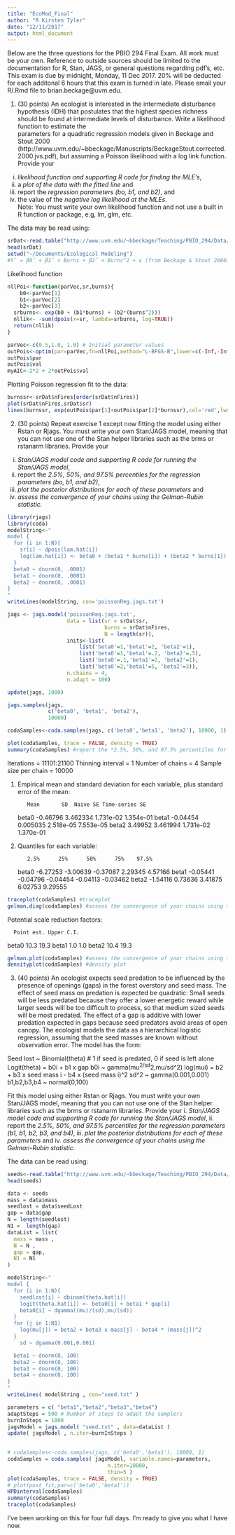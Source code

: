 ```yaml
---
title: "EcoMod_Final"
author: "R Kirsten Tyler"
date: "12/11/2017"
output: html_document
---
```


Below are the three questions for the PBIO 294 Final Exam.  All work must be your own.  Reference to outside sources should be limited to the documentation for R, Stan, JAGS, or general questions regarding pdf's, etc.  This exam is due by midnight, Monday, 11 Dec 2017. 20% will be deducted for each additonal 6 hours that this exam is turned in late. Please email your R/.Rmd file to brian.beckage@uvm.edu.


1. (30 points) An ecologist is interested in the intermediate disturbance hypothesis (IDH) 
that postulates that the highest species richness should be found at intermediate levels of 
disturbance. Write a likelihood function to estimate the  
parameters for a quadratic regression models given in Beckage and Stout 2000 
(http://www.uvm.edu/~bbeckage/Manuscripts/BeckageStout.corrected.2000.jvs.pdf), 
but assuming a Poisson likelihood with a log link function.  
Provide your 
i. *likelihood function and supporting R code for finding the MLE's*, 
ii. a *plot of the data with the fitted line* and 
iii. report the *regression parameters (bo, b1, and b2)*, and 
iv. the value of the *negative log likelihood at the MLEs*.  
Note:  You must write your own likelihood function and not use a built in R function or package, e.g, lm, glm, etc.

The data may be read using:
```r
srDat<-read.table("http://www.uvm.edu/~bbeckage/Teaching/PBIO_294/Data/idh.csv",sep=',',header=TRUE)
head(srDat)
setwd("~/Documents/Ecological Modeling")
#Υˆ = β0ˆ + β1ˆ × Burns + β2ˆ × Burns^2 + ε (from Beckage & Stout 2000)
```

Likelihood function
```r
nllPoi<-function(parVec,sr,burns){
    b0<-parVec[1]
    b1<-parVec[2]
    b2<-parVec[3]
  srburns<- exp(b0 + (b1*burns) + (b2*(burns^2)))
  nllik<- -sum(dpois(x=sr, lambda=srburns, log=TRUE))
  return(nllik)
}
```

```r
parVec<-c(0.5,1.0, 1.0) # Initial parameter values 
outPois<-optim(par=parVec,fn=nllPoi,method="L-BFGS-B",lower=c(-Inf,-Inf),upper=c(Inf,Inf),sr=srDat$sr,burns=srDat$nFires)
outPois$par
outPois$val
myAIC<-2*2 + 2*outPois$val
```

Plotting Poisson regression fit to the data:
```r
burnssr<-srDat$nFires[order(srDat$nFires)]
plot(srDat$nFires,srDat$sr)
lines(burnssr, exp(outPois$par[1]+outPois$par[2]*burnssr),col='red',lwd=2)
```


2. (30 points) Repeat exercise 1 except now fitting the model using either Rstan or Rjags.  You must write your own Stan/JAGS model, meaning that you can not use one of the Stan helper libraries such as the brms or rstanarm libraries. 
Provide your 
i. *Stan/JAGS model code and supporting R code for running the Stan/JAGS model*, 
ii. report the *2.5%, 50%, and 97.5% percentiles for the regression parameters (bo, b1, and b2)*, 
iii. *plot the posterior distributions for each of these parameters* and 
iv. *assess the convergence of your chains using the Gelman-Rubin statistic.* 

```r
library(rjags)
library(coda)
modelString<-"
model {
  for (i in 1:N){
    sr[i] ~ dpois(lam.hat[i])
    log(lam.hat[i]) <- beta0 + (beta1 * burns[i]) + (beta2 * burns[1])
  }
  beta0 ~ dnorm(0, .0001)
  beta1 ~ dnorm(0, .0001)
  beta2 ~ dnorm(0, .0001)
}
"
writeLines(modelString, con='poissonReg.jags.txt')
```

```r
jags <- jags.model('poissonReg.jags.txt',
                   data = list(sr = srDat$sr,
                               burns = srDat$nFires,
                               N = length(sr)),
                   inits<-list(
                       list('beta0'=1,'beta1'=2, 'beta2'=1),
                       list('beta0'=1,'beta1'=.2, 'beta2'=.5),
                       list('beta0'=.1,'beta1'=2, 'beta2'=1),
                       list('beta0'=2,'beta1'=5, 'beta2'=3)),
                   n.chains = 4,
                   n.adapt = 100)
```

```r
update(jags, 1000)

jags.samples(jags,
             c('beta0', 'beta1', 'beta2'),
             10000)
```

```r
codaSamples<-coda.samples(jags, c('beta0','beta1', 'beta2'), 10000, 1)

plot(codaSamples, trace = FALSE, density = TRUE)
summary(codaSamples) #report the *2.5%, 50%, and 97.5% percentiles for the regression parameters (bo, b1, and b2)
```
Iterations = 11101:21100
Thinning interval = 1 
Number of chains = 4 
Sample size per chain = 10000 

1. Empirical mean and standard deviation for each variable,
   plus standard error of the mean:

          Mean       SD  Naive SE Time-series SE
beta0 -0.46796 3.462334 1.731e-02      1.354e-01
beta1 -0.04454 0.005035 2.518e-05      7.553e-05
beta2  3.49952 3.461994 1.731e-02      1.370e-01

2. Quantiles for each variable:

          2.5%      25%      50%      75%    97.5%
beta0 -6.27253 -3.00639 -0.37087  2.29345  4.57166
beta1 -0.05441 -0.04796 -0.04454 -0.04113 -0.03462
beta2 -1.54116  0.73636  3.41875  6.02753  9.29555


```r
traceplot(codaSamples) #traceplot
gelman.diag(codaSamples) #assess the convergence of your chains using the Gelman-Rubin statistic
```
Potential scale reduction factors:

      Point est. Upper C.I.
beta0       10.3       19.3
beta1        1.0        1.0
beta2       10.4       19.3

```r
gelman.plot(codaSamples) #assess the convergence of your chains using the Gelman-Rubin statistic
densityplot(codaSamples) #density plot
```


3. (40 points) An ecologist expects seed predation to be influenced by the presence of openings (gaps) in the forest overstory and seed mass. The effect of seed mass on predation is expected be quadratic:  Small seeds will be less predated because they offer a lower energetic reward while larger seeds will be too difficult to process, so that medium sized seeds will be most predated.  The effect of a gap is additive with lower predation expected in gaps because seed predators avoid areas of open canopy. The ecologist models the data as a hierarchical logistic regression, assuming that the seed masses are known without observation error.  The model has the form:

Seed lost ~ Binomial(theta) # 1 if seed is predated, 0 if seed is left alone
Logit(theta) = b0i + b1 x gap 
b0i ~ gamma(mu^2/sd^2,mu/sd^2) 
log(mui) = b2 + b3 x seed mass i - b4 x (seed mass i)^2 
sd^2 ~ gamma(0.001,0.001)
b1,b2,b3,b4 ~ normal(0,100)

Fit this model using either Rstan or Rjags.  You must write your own Stan/JAGS model, meaning that you can not use one of the Stan helper libraries such as the brms or rstanarm libraries. 
Provide your 
i. *Stan/JAGS model code and supporting R code for running the Stan/JAGS model*, 
ii. report the *2.5%, 50%, and 97.5% percentiles for the regression parameters (b1, b1, b2, b3, and b4)*, 
iii. *plot the posterior distributions for each of these parameters* and 
iv. *assess the convergence of your chains using the Gelman-Rubin statistic.*

The data can be read using:
```r
seeds<-read.table("http://www.uvm.edu/~bbeckage/Teaching/PBIO_294/Data/seeds.csv",sep=',',header=TRUE)
head(seeds)
```

```r
data <- seeds
mass = data$mass
seedlost = data$seedLost
gap = data$gap
N = length(seedlost)
N1 =  length(gap)
dataList = list(
  mass = mass ,
  N = N ,
  gap = gap,
  N1 = N1 
)
```

```r
modelString<-"
model {
  for (i in 1:N){
    seedlost[i] ~ dbinom(theta.hat[i])
    logit(theta.hat[i]) <- beta0[i] + beta1 * gap[i]
    beta0[i] ~ dgamma((mu)/(sd),mu/(sd))
  }
  for (j in 1:N1)
    log(mu[j]) = beta2 + beta3 x mass[j] - beta4 * (mass[j])^2 
  }
    sd ~ dgamma(0.001,0.001)

  beta1 ~ dnorm(0, 100)
  beta2 ~ dnorm(0, 100)
  beta3 ~ dnorm(0, 100)
  beta4 ~ dnorm(0, 100)
}
"
writeLines( modelString , con="seed.txt" )
```

```r
parameters = c( "beta1","beta2","beta3","beta4") 
adaptSteps = 500 # Number of steps to adapt the samplers
burnInSteps = 1000  
jagsModel = jags.model( "seed.txt" , data=dataList )
update( jagsModel , n.iter=burnInSteps )
  

# codaSamples<-coda.samples(jags, c('beta0','beta1'), 10000, 1)
codaSamples = coda.samples( jagsModel, variable.names=parameters, 
                                n.iter=10000, 
                                thin=5 )
plot(codaSamples, trace = FALSE, density = TRUE)
# plot(post_fit,par=c('beta0','beta1')) 
HPDinterval(codaSamples)
summary(codaSamples)
traceplot(codaSamples)
```

I've been working on this for four full days. I'm ready to give you what I have now. 
